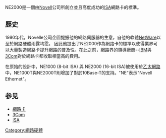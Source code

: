 NE2000是一個由[[Novell|Novell]]公司所創立並且高度成功的[[ISA|ISA]]網路卡的標準。

== 歷史 ==
1980年代，Novelle公司企圖提振他的網路伺服器的生意，自他的軟體[[NetWare|NetWare]]以至於網路硬體雨露均霑。
因此他提出了NE2000作為網路卡的標準以使得業界可以大量製造網路卡提升網路的普及性。在此之前，網路界的領導廠商--[[IBM|IBM]]與[[3Com|3Com]]對於網路卡都收取相當高的費用。

在原始的設計中，NE1000 (8-bit ISA) 與 NE2000 (16-bit ISA)被使用於[[乙太網路|乙太網路]]中，NE1000T與NE2000T則增加了對於10Base-T的支持。"NE"表示"Novell Ethernet"。


== 参见 ==
* [[網路卡|網路卡]]
* [[3Com|3Com]]
* [[ISA|ISA]]
{{Internet-stub}}

[[Category:網路硬體|Category:網路硬體]]